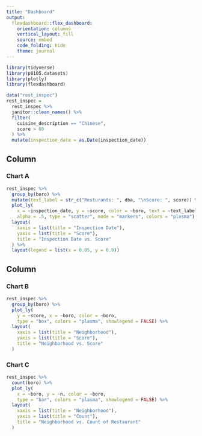 ```yaml
---
title: "Dashboard"
output: 
  flexdashboard::flex_dashboard:
    orientation: columns
    vertical_layout: fill
    source: embed
    code_folding: hide
    theme: journal
---
```


```r
library(tidyverse)
library(p8105.datasets)
library(plotly)
library(flexdashboard)

```

```r
data("rest_inspec")
rest_inspec = 
  rest_inspec %>%
  janitor::clean_names() %>% 
  filter(
    cuisine_description == "Chinese",
    score > 60
  ) %>%
  mutate(inspection_date = as.Date(inspection_date))
```

Column {data-width=650}
-----------------------------------------------------------------------

### Chart A

```r
rest_inspec %>% 
  group_by(boro) %>% 
  mutate(text_label = str_c("Resturants: ", dba, "\nScore: ", score)) %>% 
  plot_ly(
    x = ~inspection_date, y = ~score, color = ~boro, text = ~text_label,
    alpha = .5, type = "scatter", mode = "markers", colors = "plasma") %>%
  layout(
    xaxis = list(title = "Inspection Date"),
    yaxis = list(title = "Score"),
    title = "Inspection Date vs. Score"
  ) %>% 
  layout(legend = list(x = 0.05, y = 0.9))
```


Column {data-width=350}
-----------------------------------------------------------------------

### Chart B

```r
rest_inspec %>% 
  group_by(boro) %>% 
  plot_ly(
    y = ~score, x = ~boro, color = ~boro,
    type = "box", colors = "plasma", showlegend = FALSE) %>%
  layout(
    xaxis = list(title = "Neighborhood"),
    yaxis = list(title = "Score"),
    title = "Neighborhood vs. Score"
  )
```

### Chart C

```r
rest_inspec %>%
  count(boro) %>%
  plot_ly(
    x = ~boro, y = ~n, color = ~boro, 
    type = "bar", colors = "plasma", showlegend = FALSE) %>%
  layout(
    xaxis = list(title = "Neighborhood"),
    yaxis = list(title = "Count"),
    title = "Neighborhood vs. Count of Restaurant"
  )
```
